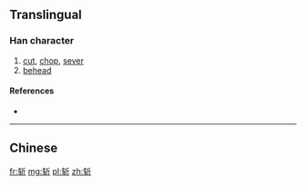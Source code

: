 {{also|斬}}
==Translingual==

===Han character===
{{Han char|rn=69|rad=斤|as=04|sn=8|four=|canj=大手竹一中 (KQHML)|ids=⿰[[车]][[斤]]}}

# [[cut]], [[chop]], [[sever]]
# [[behead]]

====References====
* {{Han ref|kx=0479.111|hdz=32023.070|uh=65A9|ud=26025}}

----
==Chinese==
{{zh-see|斬}}

[[fr:斩]]
[[mg:斩]]
[[pl:斩]]
[[zh:斩]]